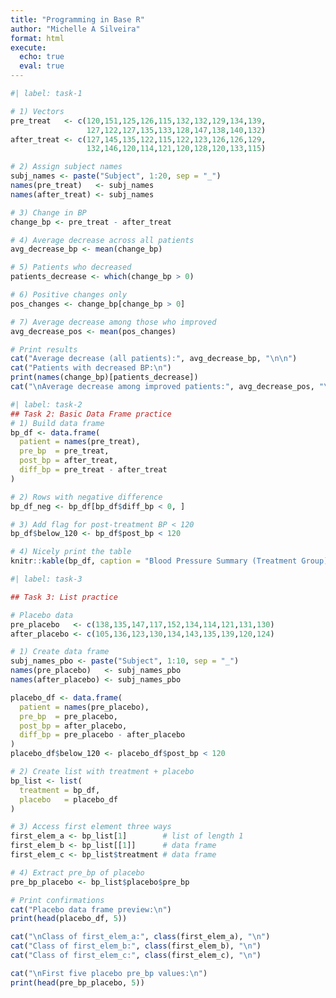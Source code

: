 ```yaml
---
title: "Programming in Base R"
author: "Michelle A Silveira"
format: html
execute:
  echo: true
  eval: true
---
```


```r
#| label: task-1

# 1) Vectors
pre_treat   <- c(120,151,125,126,115,132,132,129,134,139,
                 127,122,127,135,133,128,147,138,140,132)
after_treat <- c(127,145,135,122,115,122,123,126,126,129,
                 132,146,120,114,121,120,128,120,133,115)

# 2) Assign subject names
subj_names <- paste("Subject", 1:20, sep = "_")
names(pre_treat)   <- subj_names
names(after_treat) <- subj_names

# 3) Change in BP
change_bp <- pre_treat - after_treat

# 4) Average decrease across all patients
avg_decrease_bp <- mean(change_bp)

# 5) Patients who decreased
patients_decrease <- which(change_bp > 0)

# 6) Positive changes only
pos_changes <- change_bp[change_bp > 0]

# 7) Average decrease among those who improved
avg_decrease_pos <- mean(pos_changes)

# Print results
cat("Average decrease (all patients):", avg_decrease_bp, "\n\n")
cat("Patients with decreased BP:\n")
print(names(change_bp)[patients_decrease])
cat("\nAverage decrease among improved patients:", avg_decrease_pos, "\n")
```

```r
#| label: task-2
## Task 2: Basic Data Frame practice
# 1) Build data frame
bp_df <- data.frame(
  patient = names(pre_treat),
  pre_bp  = pre_treat,
  post_bp = after_treat,
  diff_bp = pre_treat - after_treat
)

# 2) Rows with negative difference
bp_df_neg <- bp_df[bp_df$diff_bp < 0, ]

# 3) Add flag for post-treatment BP < 120
bp_df$below_120 <- bp_df$post_bp < 120

# 4) Nicely print the table
knitr::kable(bp_df, caption = "Blood Pressure Summary (Treatment Group)")
```

```r
#| label: task-3

## Task 3: List practice

# Placebo data
pre_placebo   <- c(138,135,147,117,152,134,114,121,131,130)
after_placebo <- c(105,136,123,130,134,143,135,139,120,124)

# 1) Create data frame
subj_names_pbo <- paste("Subject", 1:10, sep = "_")
names(pre_placebo)   <- subj_names_pbo
names(after_placebo) <- subj_names_pbo

placebo_df <- data.frame(
  patient = names(pre_placebo),
  pre_bp  = pre_placebo,
  post_bp = after_placebo,
  diff_bp = pre_placebo - after_placebo
)
placebo_df$below_120 <- placebo_df$post_bp < 120

# 2) Create list with treatment + placebo
bp_list <- list(
  treatment = bp_df,
  placebo   = placebo_df
)

# 3) Access first element three ways
first_elem_a <- bp_list[1]        # list of length 1
first_elem_b <- bp_list[[1]]      # data frame
first_elem_c <- bp_list$treatment # data frame

# 4) Extract pre_bp of placebo
pre_bp_placebo <- bp_list$placebo$pre_bp

# Print confirmations
cat("Placebo data frame preview:\n")
print(head(placebo_df, 5))

cat("\nClass of first_elem_a:", class(first_elem_a), "\n")
cat("Class of first_elem_b:", class(first_elem_b), "\n")
cat("Class of first_elem_c:", class(first_elem_c), "\n")

cat("\nFirst five placebo pre_bp values:\n")
print(head(pre_bp_placebo, 5))

```
